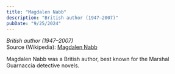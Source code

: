 ```yaml
---
title: "Magdalen Nabb"
description: "British author (1947–2007)"
pubDate: "9/25/2024"
---
```


*British author (1947–2007)*  
Source (Wikipedia): [Magdalen Nabb][1]

Magdalen Nabb was a British author, best known for the Marshal Guarnaccia detective novels.

[1]: https://en.wikipedia.org/wiki/Magdalen_Nabb
